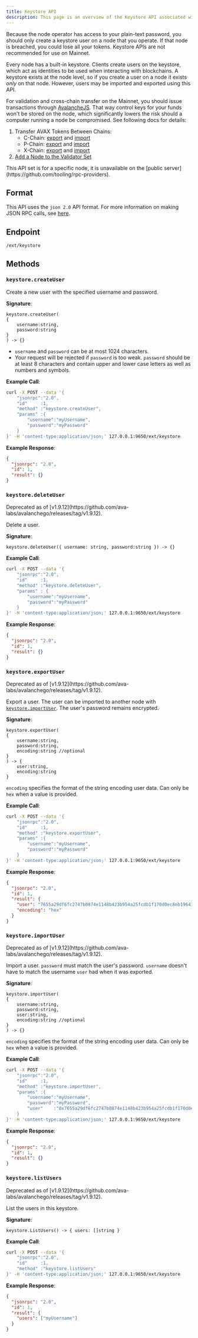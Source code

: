 ```yaml
---
title: Keystore API
description: This page is an overview of the Keystore API associated with AvalancheGo.
---
```


<Callout type="warn">
Because the node operator has access to your plain-text password, you should only create a keystore user on a node that you operate. If that node is breached, you could lose all your tokens. Keystore APIs are not recommended for use on Mainnet.
</Callout>

Every node has a built-in keystore. Clients create users on the keystore, which act as identities to be used when interacting with blockchains. A keystore exists at the node level, so if you create a user on a node it exists _only_ on that node. However, users may be imported and exported using this API.

For validation and cross-chain transfer on the Mainnet, you should issue transactions through [AvalancheJS](https://github.com/tooling/avalanche-js). That way control keys for your funds won't be stored on the node, which significantly lowers the risk should a computer running a node be compromised. See following docs for details:

1. Transfer AVAX Tokens Between Chains:    
    - C-Chain: [export](https://github.com/ava-labs/avalanchejs/blob/master/examples/c-chain/export.ts) and [import](https://github.com/ava-labs/avalanchejs/blob/master/examples/c-chain/import.ts)
    - P-Chain: [export](https://github.com/ava-labs/avalanchejs/blob/master/examples/p-chain/export.ts) and [import](https://github.com/ava-labs/avalanchejs/blob/master/examples/p-chain/import.ts)
    - X-Chain: [export](https://github.com/ava-labs/avalanchejs/blob/master/examples/x-chain/export.ts) and [import](https://github.com/ava-labs/avalanchejs/blob/master/examples/x-chain/import.ts)
2. [Add a Node to the Validator Set](https://github.com/nodes/validate/node-validator)
    
<Callout title="Note">
This API set is for a specific node, it is unavailable on the [public server](https://github.com/tooling/rpc-providers).
</Callout>

## Format

This API uses the `json 2.0` API format. For more information on making JSON RPC calls, see [here](https://github.com/api-reference/standards/guides/issuing-api-calls).

## Endpoint

```
/ext/keystore
```

## Methods

### `keystore.createUser`

Create a new user with the specified username and password.

**Signature**:

```
keystore.createUser(
{
    username:string,
    password:string
}
) -> {}
```

- `username` and `password` can be at most 1024 characters.
- Your request will be rejected if `password` is too weak. `password` should be at least 8 characters and contain upper and lower case letters as well as numbers and symbols.

**Example Call**:

```sh
curl -X POST --data '{
    "jsonrpc":"2.0",
    "id"     :1,
    "method" :"keystore.createUser",
    "params" :{
        "username":"myUsername",
        "password":"myPassword"
    }
}' -H 'content-type:application/json;' 127.0.0.1:9650/ext/keystore
```

**Example Response**:

```json
{
  "jsonrpc": "2.0",
  "id": 1,
  "result": {}
}
```

### `keystore.deleteUser`

<Callout type="warn">
Deprecated as of [v1.9.12](https://github.com/ava-labs/avalanchego/releases/tag/v1.9.12).
</Callout>

Delete a user.

**Signature**:

```
keystore.deleteUser({ username: string, password:string }) -> {}
```

**Example Call**:

```sh
curl -X POST --data '{
    "jsonrpc":"2.0",
    "id"     :1,
    "method" :"keystore.deleteUser",
    "params" : {
        "username":"myUsername",
        "password":"myPassword"
    }
}' -H 'content-type:application/json;' 127.0.0.1:9650/ext/keystore
```

**Example Response**:

```json
{
  "jsonrpc": "2.0",
  "id": 1,
  "result": {}
}
```

### `keystore.exportUser`

<Callout type="warn">
Deprecated as of [v1.9.12](https://github.com/ava-labs/avalanchego/releases/tag/v1.9.12).
</Callout>

Export a user. The user can be imported to another node with [`keystore.importUser`](https://github.com/api-reference/keystore-api#keystoreimportuser). The user's password remains encrypted.

**Signature**:

```
keystore.exportUser(
{
    username:string,
    password:string,
    encoding:string //optional
}
) -> {
    user:string,
    encoding:string
}
```

`encoding` specifies the format of the string encoding user data. Can only be `hex` when a value is provided.

**Example Call**:

```sh
curl -X POST --data '{
    "jsonrpc":"2.0",
    "id"     :1,
    "method" :"keystore.exportUser",
    "params" :{
        "username":"myUsername",
        "password":"myPassword"
    }
}' -H 'content-type:application/json;' 127.0.0.1:9650/ext/keystore
```

**Example Response**:

```json
{
  "jsonrpc": "2.0",
  "id": 1,
  "result": {
    "user": "7655a29df6fc2747b0874e1148b423b954a25fcdb1f170d0ec8eb196430f7001942ce55b02a83b1faf50a674b1e55bfc00000000",
    "encoding": "hex"
  }
}
```

### `keystore.importUser`

<Callout type="warn">
Deprecated as of [v1.9.12](https://github.com/ava-labs/avalanchego/releases/tag/v1.9.12).
</Callout>

Import a user. `password` must match the user's password. `username` doesn't have to match the username `user` had when it was exported.

**Signature**:

```
keystore.importUser(
{
    username:string,
    password:string,
    user:string,
    encoding:string //optional
}
) -> {}
```

`encoding` specifies the format of the string encoding user data. Can only be `hex` when a value is provided.

**Example Call**:

```sh
curl -X POST --data '{
    "jsonrpc":"2.0",
    "id"     :1,
    "method" :"keystore.importUser",
    "params" :{
        "username":"myUsername",
        "password":"myPassword",
        "user"    :"0x7655a29df6fc2747b0874e1148b423b954a25fcdb1f170d0ec8eb196430f7001942ce55b02a83b1faf50a674b1e55bfc000000008cf2d869"
    }
}' -H 'content-type:application/json;' 127.0.0.1:9650/ext/keystore
```

**Example Response**:

```json
{
  "jsonrpc": "2.0",
  "id": 1,
  "result": {}
}
```

### `keystore.listUsers`

<Callout type="warn">
Deprecated as of [v1.9.12](https://github.com/ava-labs/avalanchego/releases/tag/v1.9.12).
</Callout>

List the users in this keystore.

**Signature**:

```
keystore.ListUsers() -> { users: []string }
```

**Example Call**:

```sh
curl -X POST --data '{
    "jsonrpc":"2.0",
    "id"     :1,
    "method" :"keystore.listUsers"
}' -H 'content-type:application/json;' 127.0.0.1:9650/ext/keystore
```

**Example Response**:

```json
{
  "jsonrpc": "2.0",
  "id": 1,
  "result": {
    "users": ["myUsername"]
  }
}
```
